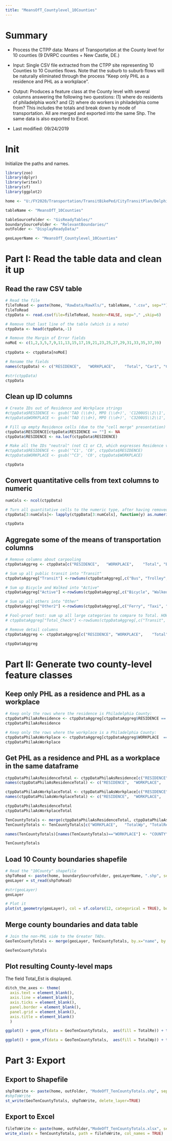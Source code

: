 ```yaml
---
title: "MeansOfT_Countylevel_10Counties"
---
```


# Summary

* Process the CTPP data: Means of Transportation at the County level for 10 counties (9 DVRPC counties + New Castle, DE.) 

* Input: Single CSV file extracted from the CTPP site representing 10 Counties to 10 Counties flows. Note that the suburb to suburb flows will be naturally eliminated through the process "Keep only PHL as a residence and PHL as a workplace".

* Output: Produces a feature class at the County level with several columns answering the following two questions: (1) where do residents of philadelphia work? and (2) where do workers in philadelphia come from? This includes the totals and break down by mode of transportation. All are merged and exported into the same Shp. The same data is also exported to Excel.

* Last modified: 09/24/2019

# Init

Initialize the paths and names. 

```r

library(zoo)
library(dplyr)
library(writexl) 
library(sf)
library(ggplot2)

home <- "U:/FY2020/Transportation/TransitBikePed/CityTransitPlan/Delphine_CityTransitPlan/CtppAnalysis/Data2ndPass/"

tableName <- "MeansOfT_10Counties"

tableSourceFolder <- "GisReadyTables/"
boundarySourceFolder <- "RelevantBoundaries/"
outFolder <- "DisplayReadyData/"

geoLayerName <- "MeansOfT_Countylevel_10Counties"


```

# Part I: Read the table data and clean it up

## Read the raw CSV table

```r

# Read the file
fileToRead <- paste(home, "RawData/RawXls/", tableName, ".csv", sep="")
fileToRead
ctppData <- read.csv(file=fileToRead, header=FALSE, sep="," ,skip=6)

# Remove that last line of the table (which is a note)
ctppData <- head(ctppData,-1)

# Remove the Margin of Error fields
noMoE <- c(1,2,3,5,7,9,11,13,15,17,19,21,23,25,27,29,31,33,35,37,39)
  
ctppData <- ctppData[noMoE]

# Rename the fields
names(ctppData) <- c("RESIDENCE",	"WORKPLACE",	"Total", "Car1", "Car2", "Car3", "Car4","Car5", "Car6", "Bus", "Trolley",	"Subway",	"Rail",	"Ferry", "Bicycle", "Walked", "Taxi", "Motorcycle", "Other", "Home", "Auto")

#str(ctppData)
ctppData

```

## Clean up ID columns

```r

# Create IDs out of Residence and Workplace strings
#ctppData$RESIDENCE <- gsub('TAD (\\d+), MPO (\\d+)', 'C1200US\\2\\1', ctppData$RESIDENCE)
#ctppData$WORKPLACE <- gsub('TAD (\\d+), MPO (\\d+)', 'C3200US\\2\\1', ctppData$WORKPLACE)

# Fill up empty Residence cells (due to the "cell merge" presentation) with last previous value
ctppData$RESIDENCE[ctppData$RESIDENCE == ""] <- NA
ctppData$RESIDENCE <- na.locf(ctppData$RESIDENCE)

# Make all the IDs "neutral" (not C1 or C3, which expresses Residence vs Workplace)
#ctppData$RESIDENCE <- gsub('^C1', 'C0', ctppData$RESIDENCE)
#ctppData$WORKPLACE <- gsub('^C3', 'C0', ctppData$WORKPLACE)

ctppData

```

## Convert quantitative cells from text columns to numeric

``` r

numCols <- ncol(ctppData)

# Turn all quantitative cells to the numeric type, after having removed the potential comma. 
ctppData[3:numCols]<- lapply(ctppData[3:numCols], function(y) as.numeric(gsub(",", "", y)))

ctppData
```

## Aggregate some of the means of transportation columns

``` r

# Remove columns about carpooling
ctppDataAggreg <- ctppData[c("RESIDENCE",	"WORKPLACE",	"Total", "Bus", "Trolley",	"Subway",	"Rail",	"Ferry", "Bicycle", "Walked", "Taxi", "Motorcycle", "Other", "Home", "Auto")]

# Sum up all public transit into "Transit"
ctppDataAggreg["Transit"] <-rowSums(ctppDataAggreg[,c("Bus", "Trolley",	"Subway",	"Rail")])

# Sum up Bicycle and Walked into "Active"
ctppDataAggreg["Active"] <-rowSums(ctppDataAggreg[,c("Bicycle", "Walked")])

# Sum up all others into "Other"
ctppDataAggreg["Other2"] <-rowSums(ctppDataAggreg[,c("Ferry", "Taxi", "Motorcycle", "Other")])

# Fool-proof test: sum up all large categories to compare to Total. HOWEVER, note that they will not add up perfectly because of a cummulative rounding effect.
# ctppDataAggreg["Total_Check"] <-rowSums(ctppDataAggreg[,c("Transit", "Auto", "Active", "Home", "Other2")])

# Remove detail columns
ctppDataAggreg <- ctppDataAggreg[c("RESIDENCE",	"WORKPLACE",	"Total", "Transit", "Auto", "Active", "Home", "Other2", "Bus", "Trolley",	"Subway",	"Rail",	"Bicycle", "Walked")]

ctppDataAggreg

```

# Part II: Generate two county-level feature classes

## Keep only PHL as a residence and PHL as a workplace

```r

# Keep only the rows where the residence is Philadelphia County:
ctppDataPhilaAsResidence <- ctppDataAggreg[ctppDataAggreg$RESIDENCE == "Philadelphia County, Pennsylvania", ]
ctppDataPhilaAsResidence

# Keep only the rows where the workplace is a Philadelphia County:
ctppDataPhilaAsWorkplace <- ctppDataAggreg[ctppDataAggreg$WORKPLACE  == "Philadelphia County, Pennsylvania", ]
ctppDataPhilaAsWorkplace

```

## Get PHL as a residence and PHL as a workplace in the same dataframe

```r
ctppDataPhilaAsResidenceTotal <- ctppDataPhilaAsResidence[c("RESIDENCE",	"WORKPLACE",	"Total", "Transit", "Auto", "Active", "Home", "Other2")]
names(ctppDataPhilaAsResidenceTotal) <- c("RESIDENCE",	"WORKPLACE",	"TotalWp", "TransitWp", "AutoWp", "ActiveWp", "HomeWp", "OtherWp")

ctppDataPhilaAsWorkplaceTotal <- ctppDataPhilaAsWorkplace[c("RESIDENCE",	"WORKPLACE",	"Total", "Transit", "Auto", "Active", "Home", "Other2")]
names(ctppDataPhilaAsWorkplaceTotal) <- c("RESIDENCE",	"WORKPLACE",	"TotalRe", "TransitRe", "AutoRe", "ActiveRe", "HomeRe", "OtherRe")

ctppDataPhilaAsResidenceTotal
ctppDataPhilaAsWorkplaceTotal

TenCountyTotals <- merge(ctppDataPhilaAsResidenceTotal, ctppDataPhilaAsWorkplaceTotal, by.x="WORKPLACE", by.y="RESIDENCE")
TenCountyTotals <- TenCountyTotals[c("WORKPLACE",	"TotalWp", "TotalRe", "TransitWp", "TransitRe", "AutoWp", "AutoRe", "ActiveWp", "ActiveRe", "HomeWp", "HomeRe", "OtherWp", "OtherRe")]

names(TenCountyTotals)[names(TenCountyTotals)=="WORKPLACE"] <- "COUNTY"

TenCountyTotals

```

## Load 10 County boundaries shapefile

```r

# Read the "10County" shapefile
shpToRead <- paste(home, boundarySourceFolder, geoLayerName, ".shp", sep="")
geoLayer = st_read(shpToRead)

#str(geoLayer)
geoLayer

# Plot it
plot(st_geometry(geoLayer), col = sf.colors(12, categorical = TRUE), border = 'grey', axes = TRUE)
```


## Merge county boundaries and data table

```r

# Join the non-PHL side to the Greater TADs.
GeoTenCountyTotals <- merge(geoLayer, TenCountyTotals, by.x="name", by.y="COUNTY")

GeoTenCountyTotals
```


## Plot resulting County-level maps

The field Total_Est is displayed.

```r

ditch_the_axes <- theme(
  axis.text = element_blank(),
  axis.line = element_blank(),
  axis.ticks = element_blank(),
  panel.border = element_blank(),
  panel.grid = element_blank(),
  axis.title = element_blank()
  )

ggplot() + geom_sf(data = GeoTenCountyTotals,  aes(fill = TotalRe)) + theme_bw() + ditch_the_axes + scale_fill_gradient(low="#ccccff", high="#0000e6")

ggplot() + geom_sf(data = GeoTenCountyTotals,  aes(fill = TotalWp)) + theme_bw() + ditch_the_axes + scale_fill_gradient(low="#ccccff", high="#0000e6")

```

# Part 3: Export
## Export to Shapefile

```r

shpToWrite <- paste(home, outFolder, "ModeOfT_TenCountyTotals.shp", sep="")
#shpToWrite
st_write(GeoTenCountyTotals, shpToWrite, delete_layer=TRUE)

```


## Export to Excel

```r

fileToWrite <- paste(home, outFolder,"ModeOfT_TenCountyTotals.xlsx", sep="")
write_xlsx(x = TenCountyTotals, path = fileToWrite, col_names = TRUE)

```
